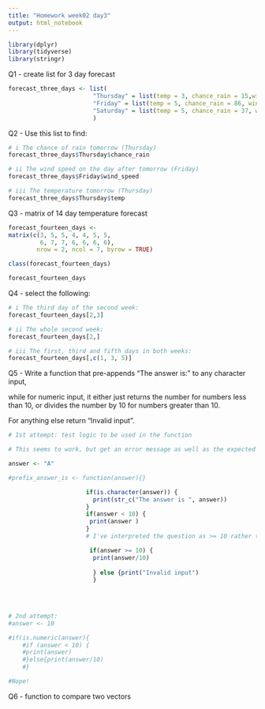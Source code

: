 ```yaml
---
title: "Homework week02 day3"
output: html_notebook
---
```


```r
library(dplyr)
library(tidyverse)
library(stringr)
```


Q1 - create list for 3 day forecast
```r
forecast_three_days <- list(
                        "Thursday" = list(temp = 3, chance_rain = 15,wind_speed = 6),
                        "Friday" = list(temp = 5, chance_rain = 86, wind_speed = 12),
                        "Saturday" = list(temp = 5, chance_rain = 37, wind_speed = 8)
                        )
```

Q2 - Use this list to find:

```r
# i The chance of rain tomorrow (Thursday)
forecast_three_days$Thursday$chance_rain
```

```r
# ii The wind speed on the day after tomorrow (Friday)
forecast_three_days$Friday$wind_speed
```

```r
# iii The temperature tomorrow (Thursday)
forecast_three_days$Thursday$temp
```



Q3 - matrix of 14 day temperature forecast
```r
forecast_fourteen_days <- 
matrix(c(3, 5, 5, 4, 4, 5, 5,
         6, 7, 7, 6, 6, 6, 6),
        nrow = 2, ncol = 7, byrow = TRUE)

class(forecast_fourteen_days)

forecast_fourteen_days
```



Q4 - select the following:
```r
# i The third day of the second week:
forecast_fourteen_days[2,3]
```

```r
# ii The whole second week:
forecast_fourteen_days[2,]
```

```r
# iii The first, third and fifth days in both weeks:
forecast_fourteen_days[,c(1, 3, 5)]
```


Q5 - Write a function that pre-appends “The answer is:” to any character input, 

while for numeric input, it either just returns the number for numbers less than 10, or divides the number by 10 for numbers greater than 10. 

For anything else return “Invalid input”.

```r
# 1st attempt: test logic to be used in the function

# This seems to work, but get an error message as well as the expected response - am I doing something wrong with my if statements? Is it maybe running all of them because I've not nested them?

answer <- "A"

#prefix_answer_is <- function(answer){}

                      if(is.character(answer)) {
                        print(str_c("The answer is ", answer))
                      }
                      if(answer < 10) {
                       print(answer )
                      }
                      # I've interpreted the question as >= 10 rather than > 10

                       if(answer >= 10) {
                        print(answer/10)
                        
                        } else {print("Invalid input")
                        }
                        
                      
                         
```

```r
# 2nd attempt:
#answer <- 10

#if(is.numeric(answer){
    #if (answer < 10) {
    #print(answer)
    #}else{print(answer/10)
    #}

#Nope!
```



Q6 - function to compare two vectors
```r

```

